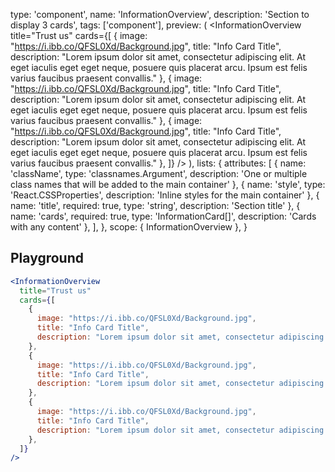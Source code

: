 
  type: 'component',
  name: 'InformationOverview',
  description: 'Section to display 3 cards',
  tags: ['component'],
  preview: (
    <InformationOverview
      title="Trust us"
      cards={[
        {
          image: "https://i.ibb.co/QFSL0Xd/Background.jpg",
          title: "Info Card Title",
          description: "Lorem ipsum dolor sit amet, consectetur adipiscing elit. At eget iaculis eget eget neque, posuere quis placerat arcu. Ipsum est felis varius faucibus praesent convallis."
        },
        {
          image: "https://i.ibb.co/QFSL0Xd/Background.jpg",
          title: "Info Card Title",
          description: "Lorem ipsum dolor sit amet, consectetur adipiscing elit. At eget iaculis eget eget neque, posuere quis placerat arcu. Ipsum est felis varius faucibus praesent convallis."
        },
        {
          image: "https://i.ibb.co/QFSL0Xd/Background.jpg",
          title: "Info Card Title",
          description: "Lorem ipsum dolor sit amet, consectetur adipiscing elit. At eget iaculis eget eget neque, posuere quis placerat arcu. Ipsum est felis varius faucibus praesent convallis."
        },
      ]}
    />
  ),
  lists: {
    attributes: [
      { name: 'className', type: 'classnames.Argument', description: 'One or multiple class names that will be added to the main container' },
      { name: 'style', type: 'React.CSSProperties', description: 'Inline styles for the main container' },
      { name: 'title', required: true, type: 'string', description: 'Section title' },
      { name: 'cards', required: true, type: 'InformationCard[]', description: 'Cards with any content' },
    ],
  },
  scope: { InformationOverview },
}

## Playground

```jsx live
<InformationOverview
  title="Trust us"
  cards={[
    {
      image: "https://i.ibb.co/QFSL0Xd/Background.jpg",
      title: "Info Card Title",
      description: "Lorem ipsum dolor sit amet, consectetur adipiscing elit. At eget iaculis eget eget neque, posuere quis placerat arcu. Ipsum est felis varius faucibus praesent convallis."
    },
    {
      image: "https://i.ibb.co/QFSL0Xd/Background.jpg",
      title: "Info Card Title",
      description: "Lorem ipsum dolor sit amet, consectetur adipiscing elit. At eget iaculis eget eget neque, posuere quis placerat arcu. Ipsum est felis varius faucibus praesent convallis."
    },
    {
      image: "https://i.ibb.co/QFSL0Xd/Background.jpg",
      title: "Info Card Title",
      description: "Lorem ipsum dolor sit amet, consectetur adipiscing elit. At eget iaculis eget eget neque, posuere quis placerat arcu. Ipsum est felis varius faucibus praesent convallis."
    },
  ]}
/>
```
